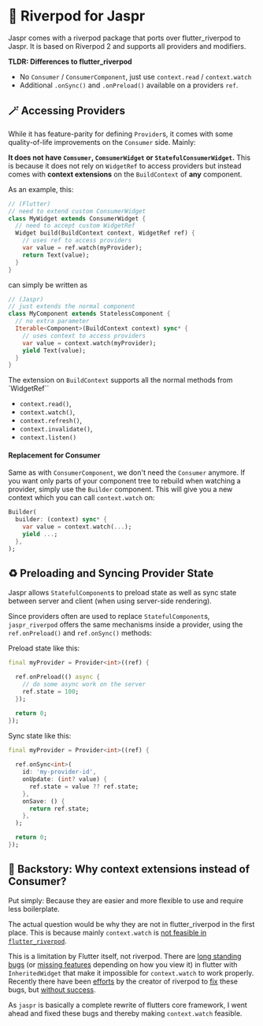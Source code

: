# 🌊 Riverpod for Jaspr

Jaspr comes with a riverpod package that ports over flutter_riverpod to Jaspr. It is based
on Riverpod 2 and supports all providers and modifiers.

**TLDR: Differences to flutter_riverpod**

- No `Consumer` / `ConsumerComponent`, just use `context.read` / `context.watch`
- Additional `.onSync()` and `.onPreload()` available on a providers `ref`.

## 🪄 Accessing Providers

While it has feature-parity for defining `Provider`s, it comes with some quality-of-life improvements
on the `Consumer` side. Mainly: 

**It does not have `Comsumer`, `ComsumerWidget` or `StatefulConsumerWidget`.** This is because it 
does not rely on `WidgetRef` to access providers but instead comes with **context extensions** on the
`BuildContext` of **any** component.

As an example, this:

```dart
// (Flutter)
// need to extend custom ConsumerWidget
class MyWidget extends ConsumerWidget {
  // need to accept custom WidgetRef
  Widget build(BuildContext context, WidgetRef ref) {
    // uses ref to access providers
    var value = ref.watch(myProvider);
    return Text(value);
  }
}
```

can simply be written as

```dart 
// (Jaspr)
// just extends the normal component
class MyComponent extends StatelessComponent {
  // no extra parameter
  Iterable<Component>(BuildContext context) sync* {
    // uses context to access providers
    var value = context.watch(myProvider);
    yield Text(value);
  }
}
```

The extension on `BuildContext` supports all the normal methods from `WidgetRef``

- `context.read()`,
- `context.watch()`,
- `context.refresh()`,
- `context.invalidate()`,
- `context.listen()`

#### Replacement for Consumer

Same as with `ConsumerComponent`, we don't need the `Consumer` anymore. If you want only parts of your
component tree to rebuild when watching a provider, simply use the `Builder` component. This will
give you a new context which you can call `context.watch` on:

```dart
Builder(
  builder: (context) sync* {
    var value = context.watch(...);
    yield ...;
  },
);
```

## ♻️ Preloading and Syncing Provider State

Jaspr allows `StatefulComponent`s to preload state as well as sync state between server and client
(when using server-side rendering).

Since providers often are used to replace `StatefulComponent`s, `jaspr_riverpod` offers the same
mechanisms inside a provider, using the `ref.onPreload()` and `ref.onSync()` methods:

Preload state like this:

```dart
final myProvider = Provider<int>((ref) {
  
  ref.onPreload(() async {
    // do some async work on the server
    ref.state = 100;
  });

  return 0;
});
```

Sync state like this:

```dart
final myProvider = Provider<int>((ref) {
  
  ref.onSync<int>(
    id: 'my-provider-id',
    onUpdate: (int? value) {
      ref.state = value ?? ref.state;
    },
    onSave: () {
      return ref.state;
    },
  );

  return 0;
});
```

## 📜 Backstory: Why context extensions instead of Consumer?

Put simply: Because they are easier and more flexible to use and require less boilerplate.

The actual question would be why they are not in flutter_riverpod in the first place.
This is because mainly `context.watch` is [not feasible in `flutter_riverpod`](https://github.com/rrousselGit/riverpod/issues/134).

This is a limitation by Flutter itself, not riverpod. There are [long standing bugs](https://github.com/flutter/flutter/issues/62861) 
(or [missing features](https://github.com/flutter/flutter/issues/12992) depending on how you view it) 
in flutter with `InheritedWidget` that make it impossible for `context.watch` to work properly. 
Recently there have been [efforts](https://github.com/flutter/flutter/issues/106549) by the creator 
of riverpod to [fix](https://github.com/flutter/flutter/issues/106546) these bugs, 
but [without success](https://github.com/flutter/flutter/pull/107112).

As `jaspr` is basically a complete rewrite of flutters core framework, I went ahead and fixed
these bugs and thereby making `context.watch` feasible.

